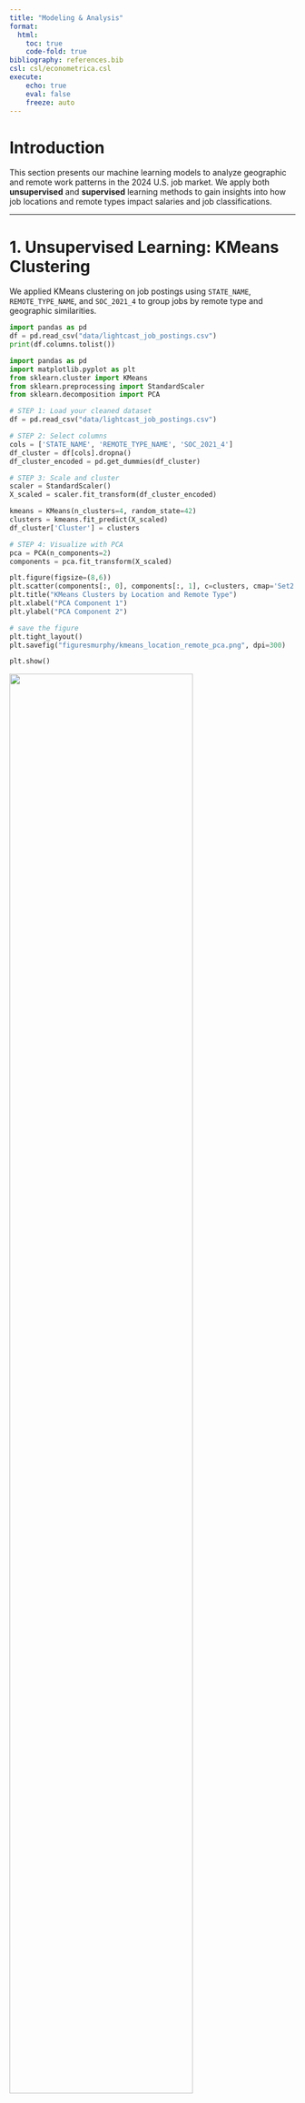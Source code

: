 ```yaml
---
title: "Modeling & Analysis"
format:
  html:
    toc: true
    code-fold: true
bibliography: references.bib
csl: csl/econometrica.csl
execute:
    echo: true
    eval: false
    freeze: auto
---
```


# Introduction

This section presents our machine learning models to analyze geographic and remote work patterns in the 2024 U.S. job market. We apply both **unsupervised** and **supervised** learning methods to gain insights into how job locations and remote types impact salaries and job classifications.

---

# 1. Unsupervised Learning: KMeans Clustering

We applied KMeans clustering on job postings using `STATE_NAME`, `REMOTE_TYPE_NAME`, and `SOC_2021_4` to group jobs by remote type and geographic similarities.


```python
import pandas as pd
df = pd.read_csv("data/lightcast_job_postings.csv")
print(df.columns.tolist())
```

```python
import pandas as pd
import matplotlib.pyplot as plt
from sklearn.cluster import KMeans
from sklearn.preprocessing import StandardScaler
from sklearn.decomposition import PCA

# STEP 1: Load your cleaned dataset
df = pd.read_csv("data/lightcast_job_postings.csv") 

# STEP 2: Select columns
cols = ['STATE_NAME', 'REMOTE_TYPE_NAME', 'SOC_2021_4']
df_cluster = df[cols].dropna()
df_cluster_encoded = pd.get_dummies(df_cluster)

# STEP 3: Scale and cluster
scaler = StandardScaler()
X_scaled = scaler.fit_transform(df_cluster_encoded)

kmeans = KMeans(n_clusters=4, random_state=42)
clusters = kmeans.fit_predict(X_scaled)
df_cluster['Cluster'] = clusters

# STEP 4: Visualize with PCA
pca = PCA(n_components=2)
components = pca.fit_transform(X_scaled)

plt.figure(figsize=(8,6))
plt.scatter(components[:, 0], components[:, 1], c=clusters, cmap='Set2')
plt.title("KMeans Clusters by Location and Remote Type")
plt.xlabel("PCA Component 1")
plt.ylabel("PCA Component 2")

# save the figure
plt.tight_layout()
plt.savefig("figuresmurphy/kmeans_location_remote_pca.png", dpi=300)

plt.show()
```
![](figuresmurphy/kmeans_location_remote_pca.png){width=80% fig-align='center' fig-cap="KMeans Clusters by Location and Remote Type"}


## 2. Supervised Learning: Classification – Predict Remote Type

We trained a Random Forest Classifier to predict `REMOTE_TYPE_NAME` based on job location (`STATE_NAME`), job category (`SOC_2021_4`), and experience (`MAX_YEARS_EXPERIENCE`). The model helps identify which job characteristics are more likely to be remote, hybrid, or onsite.

```python
# Import libraries
from sklearn.model_selection import train_test_split
from sklearn.ensemble import RandomForestClassifier
from sklearn.metrics import classification_report, confusion_matrix
import seaborn as sns
import matplotlib.pyplot as plt

# Prepare dataset
df_class = df[['STATE_NAME', 'SOC_2021_4', 'MAX_YEARS_EXPERIENCE', 'REMOTE_TYPE_NAME']].dropna()
df_class_encoded = pd.get_dummies(df_class, columns=['STATE_NAME', 'SOC_2021_4'])

X = df_class_encoded.drop('REMOTE_TYPE_NAME', axis=1)
y = df_class['REMOTE_TYPE_NAME']

# Train/test split
X_train, X_test, y_train, y_test = train_test_split(X, y, test_size=0.3, random_state=42)

# Train classifier
clf = RandomForestClassifier(random_state=42)
clf.fit(X_train, y_train)
y_pred = clf.predict(X_test)

# Print performance
print(classification_report(y_test, y_pred))
print(confusion_matrix(y_test, y_pred))


# Visualize confusion matrix
plt.figure(figsize=(6,5))
sns.heatmap(confusion_matrix(y_test, y_pred), annot=True, fmt='d', cmap='Blues')
plt.title("Confusion Matrix - Remote Work Type Classifier")
plt.xlabel("Predicted")
plt.ylabel("Actual")
plt.tight_layout()

# Save
plt.savefig("figuresmurphy/confusion_matrix_remote_type.png", dpi=300)
plt.show()
```
![](figuresmurphy/confusion_matrix_remote_type.png){width=70% fig-align='center' fig-cap="Confusion Matrix of Random Forest Classifier for Remote Work Type"}

## 3. Supervised Learning: Regression – Predict Salary

We trained a Random Forest Regressor to predict `AVERAGE_SALARY` based on job attributes such as `STATE_NAME`, `REMOTE_TYPE_NAME`, `SOC_2021_4`, and `MAX_YEARS_EXPERIENCE`.

```python

# Step 1: Create AVERAGE_SALARY if not already in df
df['SALARY_FROM'] = pd.to_numeric(df['SALARY_FROM'], errors='coerce')
df['SALARY_TO'] = pd.to_numeric(df['SALARY_TO'], errors='coerce')
df['AVERAGE_SALARY'] = (df['SALARY_FROM'] + df['SALARY_TO']) / 2

# Step 2: Drop rows with missing values in key columns
df_reg = df[['STATE_NAME', 'SOC_2021_4', 'REMOTE_TYPE_NAME', 'MAX_YEARS_EXPERIENCE', 'AVERAGE_SALARY']].dropna()

# Step 3: One-hot encoding
df_reg_encoded = pd.get_dummies(df_reg, columns=['STATE_NAME', 'SOC_2021_4', 'REMOTE_TYPE_NAME'])

# Step 4: Split X and y
X = df_reg_encoded.drop('AVERAGE_SALARY', axis=1)
y = df_reg_encoded['AVERAGE_SALARY']

# Step 5: Train/test split
from sklearn.model_selection import train_test_split
X_train, X_test, y_train, y_test = train_test_split(X, y, test_size=0.3, random_state=42)

# Step 6: Train Random Forest Regressor
from sklearn.ensemble import RandomForestRegressor
model = RandomForestRegressor(random_state=42)
model.fit(X_train, y_train)

# Step 7: Predict
y_pred = model.predict(X_test)

# Step 8: Evaluate
from sklearn.metrics import mean_squared_error, mean_absolute_error, r2_score
print("Mean Squared Error:", mean_squared_error(y_test, y_pred))
print("Mean Absolute Error:", mean_absolute_error(y_test, y_pred))
print("R2 Score:", r2_score(y_test, y_pred))

import matplotlib.pyplot as plt

plt.figure(figsize=(6,6))
plt.scatter(y_test, y_pred, alpha=0.5)
plt.plot([y_test.min(), y_test.max()], [y_test.min(), y_test.max()], 'r--')
plt.xlabel("Actual Salary")
plt.ylabel("Predicted Salary")
plt.title("Actual vs Predicted Salary")
plt.tight_layout()
plt.savefig("figuresmurphy/actual_vs_predicted_salary.png", dpi=300)
plt.show()
```

![](figuresmurphy/actual_vs_predicted_salary.png){width=70% fig-align='center' fig-cap="Actual vs. Predicted Salary by Random Forest"}



# Which states are more inclined to offer Remote/Hybrid/Onsite jobs?哪些州更倾向于提供远程/混合/现场工作？
```python
import pandas as pd
import matplotlib.pyplot as plt

df_geo = df[['STATE_NAME', 'REMOTE_TYPE_NAME']].dropna()

）
state_remote_counts = pd.crosstab(df_geo['STATE_NAME'], df_geo['REMOTE_TYPE_NAME'])

# visualization
state_remote_counts.plot(kind='bar', stacked=True, figsize=(14,6))
plt.title("Remote Work Type Distribution by State")
plt.xlabel("State")
plt.ylabel("Number of Job Postings")
plt.xticks(rotation=90)
plt.tight_layout()


plt.savefig("figuresmurphy/remote_type_by_state.png", dpi=300)
plt.show()
```

![Remote Work Type by State](figuresmurphy/remote_type_by_state.png){width=80% fig-align='center' fig-cap="Distribution of Remote Work Type Across States"}


# Which type of remote work offers a higher salary? 哪种远程类型的工资更高？
```python
import seaborn as sns
import matplotlib.pyplot as plt

# deal with salary list
df_salary = df[['REMOTE_TYPE_NAME', 'SALARY']].dropna()
df_salary = df_salary[df_salary['SALARY'] < 300000]  # 过滤异常值（可选）


plt.figure(figsize=(8,6))
sns.boxplot(data=df_salary, x='REMOTE_TYPE_NAME', y='SALARY')
plt.title("Salary Distribution by Remote Work Type")
plt.xlabel("Remote Work Type")
plt.ylabel("Salary")
plt.tight_layout()

plt.savefig("figuresmurphy/salary_by_remote_type.png", dpi=300)
plt.show()
```

![Salary by Remote Type](figuresmurphy/salary_by_remote_type.png){width=70% fig-align='center' fig-cap="Boxplot of Salary Distribution Across Remote Work Types"}




```python
remote_ratio_by_state.sort_values('REMOTE_RATIO', ascending=False).head(10)
```

# map
```python
import pandas as pd
import plotly.express as px
import pandas as pd
import plotly.express as px

# 1. Create a full name -> abbreviation mapping table
state_abbrev_map = {
    'Alabama': 'AL', 'Alaska': 'AK', 'Arizona': 'AZ', 'Arkansas': 'AR', 'California': 'CA',
    'Colorado': 'CO', 'Connecticut': 'CT', 'Delaware': 'DE', 'Florida': 'FL', 'Georgia': 'GA',
    'Hawaii': 'HI', 'Idaho': 'ID', 'Illinois': 'IL', 'Indiana': 'IN', 'Iowa': 'IA',
    'Kansas': 'KS', 'Kentucky': 'KY', 'Louisiana': 'LA', 'Maine': 'ME', 'Maryland': 'MD',
    'Massachusetts': 'MA', 'Michigan': 'MI', 'Minnesota': 'MN', 'Mississippi': 'MS',
    'Missouri': 'MO', 'Montana': 'MT', 'Nebraska': 'NE', 'Nevada': 'NV', 'New Hampshire': 'NH',
    'New Jersey': 'NJ', 'New Mexico': 'NM', 'New York': 'NY', 'North Carolina': 'NC',
    'North Dakota': 'ND', 'Ohio': 'OH', 'Oklahoma': 'OK', 'Oregon': 'OR', 'Pennsylvania': 'PA',
    'Rhode Island': 'RI', 'South Carolina': 'SC', 'South Dakota': 'SD', 'Tennessee': 'TN',
    'Texas': 'TX', 'Utah': 'UT', 'Vermont': 'VT', 'Virginia': 'VA', 'Washington': 'WA',
    'West Virginia': 'WV', 'Wisconsin': 'WI', 'Wyoming': 'WY'
}

# 2. Add a column of state abbreviations
remote_ratio_by_state['STATE_ABBR'] = remote_ratio_by_state['STATE_NAME'].map(state_abbrev_map)

print(remote_ratio_by_state[['STATE_NAME', 'STATE_ABBR']].head())

fig = px.choropleth(
    remote_ratio_by_state,
    locations='STATE_ABBR',
    locationmode='USA-states',
    color='REMOTE_RATIO',
    scope='usa',
    color_continuous_scale='Blues',
    title='Proportion of Remote Jobs by State (Using State Abbreviations)',
    width=1000,      
    height=600       
)

fig.show()
```
# need help with can't save it!!!



# logistic Regression

```python
import pandas as pd
import seaborn as sns
import matplotlib.pyplot as plt
from sklearn.model_selection import train_test_split
from sklearn.linear_model import LogisticRegression
from sklearn.metrics import classification_report, confusion_matrix

# 1. 预处理 Preprocessing
df_logistic = df[['STATE_NAME', 'MAX_YEARS_EXPERIENCE', 'AVERAGE_SALARY', 'REMOTE_TYPE_NAME']].dropna()

df_logistic['REMOTE_TYPE_CLEANED'] = df_logistic['REMOTE_TYPE_NAME'].map({
    'Remote': 'Remote',
    'Hybrid Remote': 'Hybrid',
    'Not Remote': 'Onsite'
}).fillna('Onsite')

# 创建二元分类标签列 Create binary classification target
df_logistic['IS_REMOTE'] = df_logistic['REMOTE_TYPE_CLEANED'].apply(lambda x: 1 if x == 'Remote' else 0)

# 2. One-hot 编码州名 One-hot encode state name
df_encoded = pd.get_dummies(df_logistic, columns=['STATE_NAME'], drop_first=True)

# 3. 拆分数据 Split data
X = df_encoded.drop(['IS_REMOTE', 'REMOTE_TYPE_NAME', 'REMOTE_TYPE_CLEANED'], axis=1)
y = df_encoded['IS_REMOTE']
X_train, X_test, y_train, y_test = train_test_split(X, y, test_size=0.3, random_state=42)

# 4. 训练模型 Train model
model = LogisticRegression(max_iter=1000)
model.fit(X_train, y_train)
y_pred = model.predict(X_test)

# 5. 模型评估 Evaluation
print("Confusion Matrix:\n", confusion_matrix(y_test, y_pred))
print("\nClassification Report:\n", classification_report(y_test, y_pred))

# 6. 可视化混淆矩阵 Visualize confusion matrix
plt.figure(figsize=(6,4))
sns.heatmap(confusion_matrix(y_test, y_pred), annot=True, fmt='d', cmap='Blues')
plt.title("Confusion Matrix 热力图")
plt.xlabel("预测值 Predicted")
plt.ylabel("实际值 Actual")
plt.tight_layout()
plt.savefig("figuresmurphy/logistic_confusion_matrix.png", dpi=300)
plt.show()

```




# Linear Regression
```python
from sklearn.linear_model import LinearRegression
from sklearn.metrics import mean_squared_error, r2_score
import matplotlib.pyplot as plt

# 1. 预处理 Preprocessing
df_reg = df[['STATE_NAME', 'MAX_YEARS_EXPERIENCE', 'REMOTE_TYPE_NAME', 'AVERAGE_SALARY']].dropna()
df_reg = df_reg[df_reg['AVERAGE_SALARY'] < 300000]  # 去除极端值 Remove salary outliers

df_reg['REMOTE_TYPE_CLEANED'] = df_reg['REMOTE_TYPE_NAME'].map({
    'Remote': 'Remote',
    'Hybrid Remote': 'Hybrid',
    'Not Remote': 'Onsite'
}).fillna('Onsite')

# 2. One-hot 编码 One-hot encode
df_reg_encoded = pd.get_dummies(df_reg, columns=['STATE_NAME', 'REMOTE_TYPE_CLEANED'], drop_first=True)

# 3. 拆分数据 Split data
X = df_reg_encoded.drop(['REMOTE_TYPE_NAME', 'AVERAGE_SALARY'], axis=1)
y = df_reg_encoded['AVERAGE_SALARY']
X_train, X_test, y_train, y_test = train_test_split(X, y, test_size=0.3, random_state=42)

# 4. 建模 Train model
reg_model = LinearRegression()
reg_model.fit(X_train, y_train)
y_pred = reg_model.predict(X_test)

# 5. 评估 Evaluation
print("MSE:", mean_squared_error(y_test, y_pred))
print("R-squared:", r2_score(y_test, y_pred))

# 6. 可视化 - 实际 vs 预测工资散点图 Scatterplot of actual vs predicted
plt.figure(figsize=(6, 5))
plt.scatter(y_test, y_pred, alpha=0.5)
plt.xlabel("实际工资 Actual Salary")
plt.ylabel("预测工资 Predicted Salary")
plt.title("实际 vs 预测工资散点图 (Actual vs. Predicted Salary)")
plt.tight_layout()
plt.savefig("figuresmurphy/regression_actual_vs_predicted.png", dpi=300)
plt.show()

# 7. 可视化 - 残差分布图 Residuals histogram
residuals = y_test - y_pred
plt.figure(figsize=(6, 4))
plt.hist(residuals, bins=30, color='orange', edgecolor='black')
plt.title("残差分布图 Residuals Histogram")
plt.xlabel("残差 Residuals")
plt.ylabel("频率 Frequency")
plt.tight_layout()
plt.savefig("figuresmurphy/regression_residuals.png", dpi=300)
plt.show()
```
